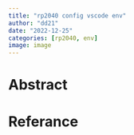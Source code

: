 ```yaml
---
title: "rp2040 config vscode env" 
author: "dd21"
date: "2022-12-25" 
categories: [rp2040, env]
image: image
---
```



# Abstract


# Referance